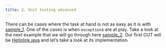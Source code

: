```yaml
---
title: 2. Unit testing advanced
---
```

There can be cases where the task at hand is not as easy as it is with [sample_1](https://github.com/JacksonFurrier/SQAT/tree/main/sample_1). One of the cases is when `exception`s are at play. Take a look at the next example that we will go through here [sample_2](https://github.com/JacksonFurrier/SQAT/tree/main/sample_2). Our first CUT will be [Hellolink.java](https://github.com/JacksonFurrier/SQAT/blob/main/sample_2/app/src/main/java/sample_2/HelloLink.java) and let's take a look at its implementation.